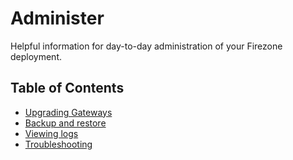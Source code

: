 
# Administer

Helpful information for day-to-day administration of your Firezone deployment.

## Table of Contents

- [Upgrading Gateways](/kb/administer/upgrading-gateways)
- [Backup and restore](/kb/administer/backup-restore)
- [Viewing logs](/kb/administer/logs)
- [Troubleshooting](/kb/administer/troubleshooting)

<SupportOptions />
